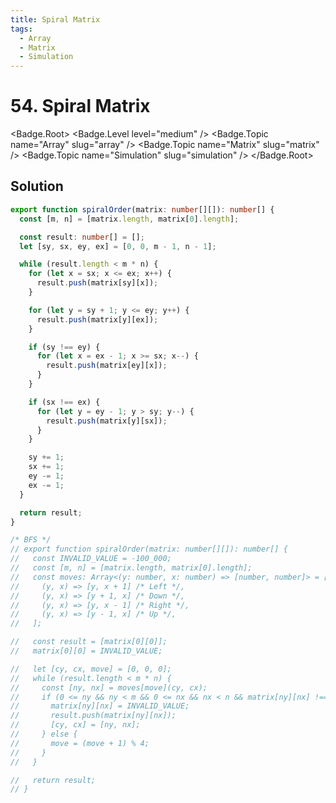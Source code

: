 ```yaml
---
title: Spiral Matrix
tags:
  - Array
  - Matrix
  - Simulation
---
```


# 54. Spiral Matrix

<Badge.Root>
  <Badge.Level level="medium" />
  <Badge.Topic name="Array" slug="array" />
  <Badge.Topic name="Matrix" slug="matrix" />
  <Badge.Topic name="Simulation" slug="simulation" />
</Badge.Root>

## Solution

```typescript filename="solution.ts" copy
export function spiralOrder(matrix: number[][]): number[] {
  const [m, n] = [matrix.length, matrix[0].length];

  const result: number[] = [];
  let [sy, sx, ey, ex] = [0, 0, m - 1, n - 1];

  while (result.length < m * n) {
    for (let x = sx; x <= ex; x++) {
      result.push(matrix[sy][x]);
    }

    for (let y = sy + 1; y <= ey; y++) {
      result.push(matrix[y][ex]);
    }

    if (sy !== ey) {
      for (let x = ex - 1; x >= sx; x--) {
        result.push(matrix[ey][x]);
      }
    }

    if (sx !== ex) {
      for (let y = ey - 1; y > sy; y--) {
        result.push(matrix[y][sx]);
      }
    }

    sy += 1;
    sx += 1;
    ey -= 1;
    ex -= 1;
  }

  return result;
}

/* BFS */
// export function spiralOrder(matrix: number[][]): number[] {
//   const INVALID_VALUE = -100_000;
//   const [m, n] = [matrix.length, matrix[0].length];
//   const moves: Array<(y: number, x: number) => [number, number]> = [
//     (y, x) => [y, x + 1] /* Left */,
//     (y, x) => [y + 1, x] /* Down */,
//     (y, x) => [y, x - 1] /* Right */,
//     (y, x) => [y - 1, x] /* Up */,
//   ];

//   const result = [matrix[0][0]];
//   matrix[0][0] = INVALID_VALUE;

//   let [cy, cx, move] = [0, 0, 0];
//   while (result.length < m * n) {
//     const [ny, nx] = moves[move](cy, cx);
//     if (0 <= ny && ny < m && 0 <= nx && nx < n && matrix[ny][nx] !== INVALID_VALUE) {
//       matrix[ny][nx] = INVALID_VALUE;
//       result.push(matrix[ny][nx]);
//       [cy, cx] = [ny, nx];
//     } else {
//       move = (move + 1) % 4;
//     }
//   }

//   return result;
// }
```

<ProblemLink
  codingSite="leetcode"
  href="https://leetcode.com/problems/spiral-matrix"
  title="Spiral Matrix"
/>
